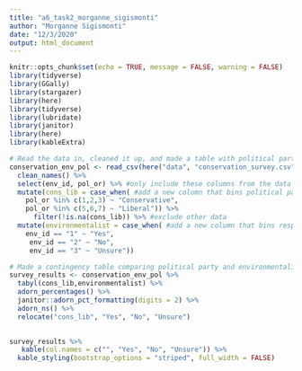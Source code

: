 ```yaml
---
title: "a6_task2_morganne_sigismonti"
author: "Morganne Sigismonti"
date: "12/3/2020"
output: html_document
---
```


```r
knitr::opts_chunk$set(echo = TRUE, message = FALSE, warning = FALSE)
library(tidyverse)
library(GGally)
library(stargazer)
library(here)
library(tidyverse)
library(lubridate)
library(janitor)
library(here)
library(kableExtra)
```


```r
# Read the data in, cleaned it up, and made a table with political party choice and environmentalist identity choice
conservation_env_pol <- read_csv(here("data", "conservation_survey.csv")) %>%
  clean_names() %>% 
  select(env_id, pol_or) %>% #only include these columns from the data
  mutate(cons_lib = case_when( #add a new column that bins political party
    pol_or %in% c(1,2,3) ~ "Conservative", 
    pol_or %in% c(5,6,7) ~ "Liberal")) %>%
      filter(!is.na(cons_lib)) %>% #exclude other data
  mutate(environmentalist = case_when( #add a new column that bins responses about if a person is an environmentalist
    env_id == "1" ~ "Yes",
     env_id == "2" ~ "No",
     env_id == "3" ~ "Unsure"))

```

```r
# Made a contingency table comparing political party and environmentalist identity choice including counts and percentages
survey_results <- conservation_env_pol %>%
  tabyl(cons_lib,environmentalist) %>%
  adorn_percentages() %>%
  janitor::adorn_pct_formatting(digits = 2) %>%
  adorn_ns() %>% 
  relocate("cons_lib", "Yes", "No", "Unsure")
  

```

```r
survey_results %>%
   kable(col.names = c("", "Yes", "No", "Unsure")) %>% 
  kable_styling(bootstrap_options = "striped", full_width = FALSE)
  
```








